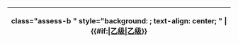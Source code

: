 <noinclude>
{|
! </noinclude>class="assess-b {{{class|}}}" style="background: {{Class/colour|b}}; text-align: center; {{{style|}}}" | {{yesno| {{{image|no}}} | yes={{class/icon|B}} }} '''{{#if:{{{category|}}}|[[:{{{category}}}|乙级]]|[[:Category:乙级条目|乙级]]}}'''<noinclude>
|}
{{Documentation|Template:Grading scheme/doc/class}}
</noinclude>